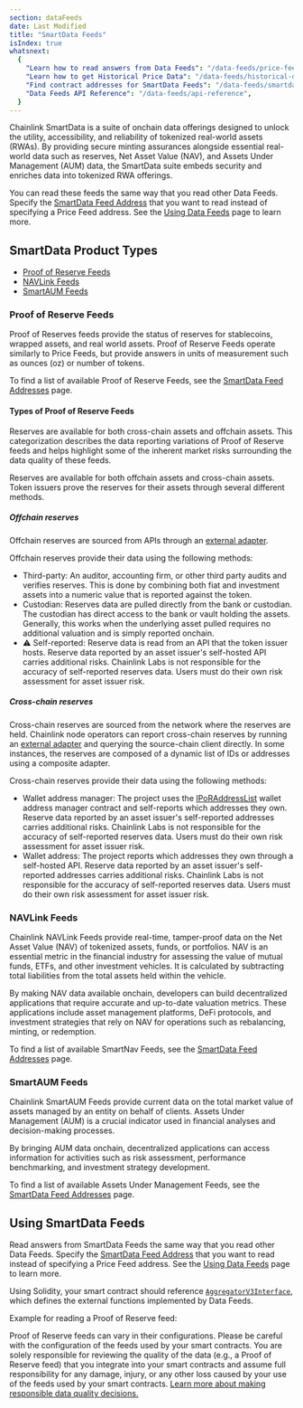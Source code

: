 ```yaml
---
section: dataFeeds
date: Last Modified
title: "SmartData Feeds"
isIndex: true
whatsnext:
  {
    "Learn how to read answers from Data Feeds": "/data-feeds/price-feeds",
    "Learn how to get Historical Price Data": "/data-feeds/historical-data",
    "Find contract addresses for SmartData Feeds": "/data-feeds/smartdata/addresses",
    "Data Feeds API Reference": "/data-feeds/api-reference",
  }
---
```



Chainlink SmartData is a suite of onchain data offerings designed to unlock the utility, accessibility, and reliability of tokenized real-world assets (RWAs). By providing secure minting assurances alongside essential real-world data such as reserves, Net Asset Value (NAV), and Assets Under Management (AUM) data, the SmartData suite embeds security and enriches data into tokenized RWA offerings.

You can read these feeds the same way that you read other Data Feeds. Specify the [SmartData Feed Address](/data-feeds/smartdata/addresses) that you want to read instead of specifying a Price Feed address. See the [Using Data Feeds](/data-feeds/using-data-feeds) page to learn more.

## SmartData Product Types

- [Proof of Reserve Feeds](/data-feeds/smartdata#proof-of-reserve-feeds)
- [NAVLink Feeds](/data-feeds/smartdata#navlink-feeds)
- [SmartAUM Feeds](/data-feeds/smartdata#smartaum-feeds)

### Proof of Reserve Feeds

Proof of Reserves feeds provide the status of reserves for stablecoins, wrapped assets, and real world assets. Proof of Reserve Feeds operate similarly to Price Feeds, but provide answers in units of measurement such as ounces (oz) or number of tokens.

To find a list of available Proof of Reserve Feeds, see the [SmartData Feed Addresses](/data-feeds/smartdata/addresses) page.

#### Types of Proof of Reserve Feeds

Reserves are available for both cross-chain assets and offchain assets. This categorization describes the data reporting variations of Proof of Reserve feeds and helps highlight some of the inherent market risks surrounding the data quality of these feeds.

Reserves are available for both offchain assets and cross-chain assets. Token issuers prove the reserves for their assets through several different methods.

##### Offchain reserves

Offchain reserves are sourced from APIs through an [external adapter](/chainlink-nodes/external-adapters/external-adapters).

<ClickToZoom src="/images/data-feed/off-chain-reserves.webp" />

Offchain reserves provide their data using the following methods:

- Third-party: An auditor, accounting firm, or other third party audits and verifies reserves. This is done by combining both fiat and investment assets into a numeric value that is reported against the token.
- Custodian: Reserves data are pulled directly from the bank or custodian. The custodian has direct access to the bank or vault holding the assets. Generally, this works when the underlying asset pulled requires no additional valuation and is simply reported onchain.
- ⚠️ Self-reported: Reserve data is read from an API that the token issuer hosts. Reserve data reported by an asset issuer's self-hosted API carries additional risks. Chainlink Labs is not responsible for the accuracy of self-reported reserves data. Users must do their own risk assessment for asset issuer risk.

##### Cross-chain reserves

Cross-chain reserves are sourced from the network where the reserves are held. Chainlink node operators can report cross-chain reserves by running an [external adapter](/chainlink-nodes/external-adapters/external-adapters) and querying the source-chain client directly. In some instances, the reserves are composed of a dynamic list of IDs or addresses using a composite adapter.

<ClickToZoom src="/images/data-feed/cross-chain-reserves.webp" />

Cross-chain reserves provide their data using the following methods:

- Wallet address manager: The project uses the [IPoRAddressList](https://github.com/smartcontractkit/chainlink/blob/develop/contracts/src/v0.8/interfaces/PoRAddressList.sol) wallet address manager contract and self-reports which addresses they own. Reserve data reported by an asset issuer's self-reported addresses carries additional risks. Chainlink Labs is not responsible for the accuracy of self-reported reserves data. Users must do their own risk assessment for asset issuer risk.
- Wallet address: The project reports which addresses they own through a self-hosted API. Reserve data reported by an asset issuer's self-reported addresses carries additional risks. Chainlink Labs is not responsible for the accuracy of self-reported reserves data. Users must do their own risk assessment for asset issuer risk.

### NAVLink Feeds

Chainlink NAVLink Feeds provide real-time, tamper-proof data on the Net Asset Value (NAV) of tokenized assets, funds, or portfolios. NAV is an essential metric in the financial industry for assessing the value of mutual funds, ETFs, and other investment vehicles. It is calculated by subtracting total liabilities from the total assets held within the vehicle.

By making NAV data available onchain, developers can build decentralized applications that require accurate and up-to-date valuation metrics. These applications include asset management platforms, DeFi protocols, and investment strategies that rely on NAV for operations such as rebalancing, minting, or redemption.

To find a list of available SmartNav Feeds, see the [SmartData Feed Addresses](/data-feeds/smartdata/addresses) page.

### SmartAUM Feeds

Chainlink SmartAUM Feeds provide current data on the total market value of assets managed by an entity on behalf of clients. Assets Under Management (AUM) is a crucial indicator used in financial analyses and decision-making processes.

By bringing AUM data onchain, decentralized applications can access information for activities such as risk assessment, performance benchmarking, and investment strategy development.

To find a list of available Assets Under Management Feeds, see the [SmartData Feed Addresses](/data-feeds/smartdata/addresses) page.

## Using SmartData Feeds

Read answers from SmartData Feeds the same way that you read other Data Feeds. Specify the [SmartData Feed Address](/data-feeds/smartdata/addresses) that you want to read instead of specifying a Price Feed address. See the [Using Data Feeds](/data-feeds/using-data-feeds) page to learn more.

Using Solidity, your smart contract should reference [`AggregatorV3Interface`](https://github.com/smartcontractkit/chainlink/blob/develop/contracts/src/v0.8/shared/interfaces/AggregatorV3Interface.sol), which defines the external functions implemented by Data Feeds.

Example for reading a Proof of Reserve feed:

<CodeSample src="samples/DataFeeds/ReserveConsumerV3.sol" />

<Aside title="Disclaimer" type="caution">
  <p>
    Proof of Reserve feeds can vary in their configurations. Please be careful with the configuration of the feeds used
    by your smart contracts. You are solely responsible for reviewing the quality of the data (e.g., a Proof of Reserve
    feed) that you integrate into your smart contracts and assume full responsibility for any damage, injury, or any
    other loss caused by your use of the feeds used by your smart contracts.
    <a href="/data-feeds/selecting-data-feeds#risk-mitigation">
      Learn more about making responsible data quality decisions.
    </a>
  </p>
</Aside>
